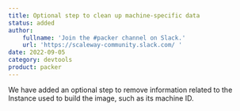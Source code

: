 ```yaml
---
title: Optional step to clean up machine-specific data
status: added
author:
    fullname: 'Join the #packer channel on Slack.'
    url: 'https://scaleway-community.slack.com/ '
date: 2022-09-05
category: devtools
product: packer
---
```


We have added an optional step to remove information related to the Instance used to build the image, such as its machine ID.
